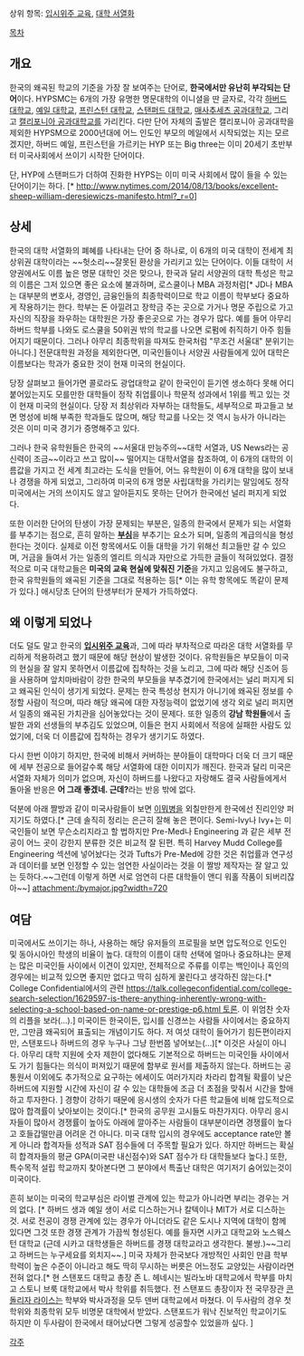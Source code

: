 상위 항목: [[입시위주 교육]], [[대학 서열화]]
 
[[목차]]
 
== 개요 ==

한국의 왜곡된 학교의 기준을 가장 잘 보여주는 단어로, '''한국에서만 유난히 부각되는 단어'''이다. HYPSMC는 6개의 가장 유명한 명문대학의 이니셜을 딴 글자로, 각각 [[하버드 대학교]], [[예일 대학교]], [[프린스턴 대학교]], [[스탠퍼드 대학교]], [[매사추세츠 공과대학교]], 그리고 [[캘리포니아 공과대학교]]를 가리킨다. 다만 단어 자체의 출발은 캘리포니아 공과대학을 제외한 HYPSM으로 2000년대에 어느 인도인 부모의 메일에서 시작되었는 지는 모르겠지만, 하버드 예일, 프린스턴을 가르키는 HYP 또는 Big three는 이미 20세기 초반부터 미국사회에서 쓰이기 시작한 단어이다. 

단, HYP에 스탠퍼드가 더하여 진화한 HYPS는 이미 미국 사회에서 많이 들을 수 있는 단어이기는 하다. [* http://www.nytimes.com/2014/08/13/books/excellent-sheep-william-deresiewiczs-manifesto.html?_r=0]
 
== 상세 ==

한국의 대학 서열화의 폐혜를 나타내는 단어 중 하나로, 이 6개의 미국 대학이 전세계 최상위권 대학이라는 ~~헛소리~~잘못된 환상을 가리키고 있는 단어이다. 이들 대학이 서양권에서도 이름 높은 명문 대학인 것은 맞으나, 한국과 달리 서양권의 대학 특성은 학교의 이름은 그저 있으면 좋은 요소에 불과하며, 로스쿨이나 MBA 과정처럼[* JD나 MBA는 대부분의 변호사, 경영인, 금융인들의 최종학력이므로 학교 이름이 학부보다 중요하게 작용하기는 한다. 학부는 돈 아낄려고 장학금 주는 곳으로 가거나 명문 주립으로 가고 자신의 직장을 좌우하는 대학원은 가장 좋은곳으로 가는 경우가 많다. 예를 들어 아무리 하버드 학부를 나와도 로스쿨을 50위권 밖의 학교를 나오면 로펌에 취직하기 아주 힘들어지기 때문이다. 그러나 아무리 최종학위을 따져도 한국처럼 "무조건 서울대" 분위기는 아니다.] 전문대학원 과정을 제외한다면, 미국인들이나 서양권 사람들에게 있어 대학은 이름보다는 학과가 중요한 것이 현재 미국의 현실이다.

당장 살펴보고 들어가면 콜로라도 광업대학교 같이 한국인이 듣기엔 생소하다 못해 어디 붙어있는지도 모를만한 대학들이 정작 취업률이나 학문적 성과에서 1위를 찍고 있는 것이 현재 미국의 현실이다. 당장 저 최상위라 자부하는 대학들도, 세부적으로 파고들고 보면 명성에 비해 부족한 학과들도 많으며, 해당 학교를 나오는 것 역시 능사가 아니라는 것은 이미 미국 경기가 증명해주고 있다.

그러나 한국 유학원들은 한국의 ~~서울대 만능주의~~대학 서열과, US News라는 공신력이 조금~~이라고 쓰고 많이~~ 떨어지는 대학서열을 참조하여, 이 6개의 대학의 이름값을 가지고 전 세계 최고라는 도식을 만들어, 어느 유학원이 이 6개 대학을 많이 보내나 경쟁을 하게 되었고, 그리하여 미국의 6개 명문 사립대학을 가리키는 말임에도 정작 미국에서는 거의 쓰이지도 않고 알아듣지도 못하는 단어가 한국에선 널리 퍼지게 되었다.

또한 이러한 단어의 탄생이 가장 문제되는 부분은, 일종의 한국에서 문제가 되는 서열화를 부추기는 점으로, 흔히 말하는 '''[[부심]]'''을 부추기는 요소가 되며, 일종의 계급의식을 형성한다는 것이다. 실제로 이전 항목에서도 이들 대학을 가기 위해선 최고들만 갈 수 있으며, 거금을 들여서 가는 일종의 엘리트 의식과 자만으로 가득한 글들이 적혀있었다. 결정적으로 미국 대학교들은 '''미국의 교육 현실에 맞춰진 기준'''을 가지고 있음에도 불구하고, 한국 유학원들의 왜곡된 기준을 그대로 적용하는 등[* 이는 유학 항목에도 똑같이 문제가 있다.] 애시당초 단어의 탄생부터가 문제가 가득하였다.

== 왜 이렇게 되었나 ==
더도 덜도 말고 한국의 '''[[입시위주 교육]]'''과, 그에 따라 부차적으로 따라온 대학 서열화를 무리하게 적용하려고 했기 때문에 해당 현상이 발생한 것이다. 유학원들은 부모들이 미국의 현실을 잘 알지 못하면서 이름값에 집착하는 것을 노리고, 그에 따라 해당 신조어 등을 사용하며 앞치마바람이 강한 한국의 부모들을 부추겼기에 한국에서는 널리 퍼지게 되고 왜곡된 인식이 생기게 되었다. 문제는 한국 특성상 현지가 아니기에 왜곡된 정보를 수정할 사람이 적으며, 따라 해당 왜곡에 대한 자정능력이 없었기에 생각 외로 널리 퍼지면서 일종의 왜곡된 가치관을 심어놓았다는 것이 문제다. 또한 일종의 '''강남 학원들'''에서 출발한 과외 선생들의 부추김도 있었으며, 이들은 현지 사회에서 적응에 실패한 사람도 있었기에, 더욱 더 이름값에 집착하는 경우가 생기기도 하였다. 

다시 한번 이야기 하지만, 한국에 비해서 커버하는 분야들이 대학마다 더욱 더 크기 때문에 세부 전공으로 들어갈수록 해당 서열화에 대한 이미지가 깨진다. 한국과 달리 미국은 서열화 자체가 의미가 없으며, 자신이 하버드를 나왔다고 자랑해도 결국 사람들에게서 돌아올 반응은 '''어 그래 좋겠네. 근데?'''라는 반응 밖에 없다. 

덕분에 아래 짤방과 같이 미국사람들이 보면 [[이뭐병]]을 외칠만한게 한국에선 진리인양 퍼지기도 하였다.[* 근데 솔직히 정리는 은근히 잘해 놓은 편이다. Semi-Ivy나 Ivy+는 미국인들이 보면 무슨소리지라고 할 법하지만 Pre-Med나 Engineering 과 같은 세부 전공이 어느 곳이 강한지 분류한 것은 비교적 잘 된편. 특히 Harvey Mudd College를 Engineering 섹션에 넣어놨다는 것과 Tufts가 Pre-Med에 강한 것은 취업률과 연구성과 데이터를 보면 인정할 수 있는 엄연한 사실이라는 것을 이 짤방 제작자는 잘 알고 있는 듯하다.~~그런데 이렇게 하면 서로 엄연히 다른 대학들이 앤디 워홀 작품이 되버리잖아~~]
attachment:/bymajor.jpg?width=720


== 여담 ==
미국에서도 쓰이기는 하나, 사용하는 해당 유저들의 프로필을 보면 압도적으로 인도인 및 동아시아인 학생의 비율이 높다. 대학의 이름이 대학 선택에 얼마나 중요하냐는 문제는 많은 미국인들 사이에서 이견이 있지만, 전체적으로 주류를 이루는 백인이나 흑인의 경우에는 비교적 있으면 좋지만 없다고 딱히 심하게 꿀린다고 생각하진 않는다.[* College Confidential에서의 관련 [[https://talk.collegeconfidential.com/college-search-selection/1629597-is-there-anything-inherently-wrong-with-selecting-a-school-based-on-name-or-prestige-p6.html 토론]]. 이 위엄찬 숫자의 리플을 보라(...).] 미국이든 한국이든, 입시를 신경쓰는 사람들 사이에서는 중요하지만, 그만큼 왜곡되어 표출되는 개념이기도 하다. 저 여섯 대학이 들어가기 힘든편이라지만, 스탠포드나 하버드의 경우 누구나 그냥 한번쯤 넣어보는(...)[* 이것은 사실이 아니다. 아무리 대학 지원에 숫자 제한이 없다해도 기본적으로 하버드는 미국인들 사이에서도 가기 힘들다는 의식이 퍼져있기 때문에 함부로 원서를 제출하지 않는다. 하버드는 공통원서 이외에도 추가적으로 요구하는 에세이도 여러가지라 차라리 합격될 확률이 낮은 하버드에 지원할 시간에 자신이 갈 수 있는 대학들에 조금 더 초점을 맞춰서 시간을 할애하고 투자한다. ] 경향이 강하기 때문에 응시생의 숫자가 다른 학교들에 비해 압도적으로 많아 합격률이 낮아보이는 것이다.[* 한국의 공무원 고시들도 마찬가지다. 아무리 응시자들이 많아서 경쟁률이 높아도 아래에 깔아주는 사람들이 대부분이라면 경쟁률이 높다고 호들갑떨만큼 어려운 건 아니다. 미국 대학 입시의 경우에도 acceptance rate만 볼게 아니라 합격자들 성적과 SAT 점수들에 더 주목할 필요가 있다. 하지만 하버드는 확실히 합격자들의 평균 GPA(미국판 내신점수)와 SAT 점수가 타 대학들보다 높다.] 또한, 특수목적 설립 학교까지 찾아본다면 그 분야에서 특출난 대학은 여기저기 숨어있는것이 미국이다. 

흔히 보이는 미국의 학교부심은 라이벌 관계에 있는 학교가 아니라면 부리는 경우는 거의 없다. [* 하버드 생과 예일 생이 서로 디스하는거나 칼텍이나 MIT가 서로 디스하는것. 서로 전공이 경쟁 관계에 있는 경우가 아니더라도 같은 도시나 지역에 대학이 함께 있다면 그것 또한 경쟁 관계가 가끔씩 형성된다. 예를 들자면 시카고 대학교와 노스웨스턴 대학교 (근데 시카고 대학생들은 하버드를 경쟁 대학교라고 생각한다. 불쌍.)~~그리고 하버드는 누구세요를 외치지~~.] 미국 자체가 한국보다 개방적인 사회인 만큼 학부 학력이 높은 수준이 아니라고 해도 딱히 무시하는 버릇은 어느정도 교양있는 사람이라면 전혀 없다.[* 현 스탠포드 대학교 총장 존 L. 헤네시는 빌라노바 대학교에서 학부를 마치고 스토니 브룩 대학교에서 박사 학위를 취득했다. 전 스탠포드 총장이자 전 국무장관 [[콘돌리자 라이스]]는 학부와 박사과정을 모두 덴버 대학교에서 마쳤다. 이 두사람의 경우 첫학위와 최종학위 모두 비명문 대학에서 받았다. 스탠포드가 워낙 진보적인 학교이기도 하지만 이 두사람이 한국에서 태어났다면 그렇게 성공할수 있었을까 싶다. ] 
 
[[각주]]
